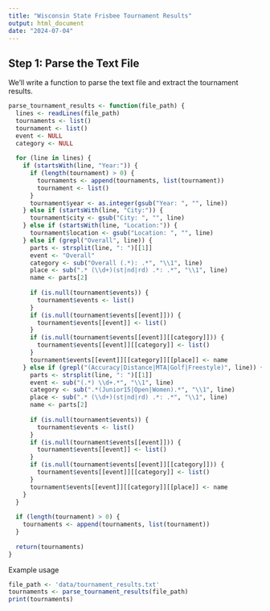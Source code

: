 ```yaml
---
title: "Wisconsin State Frisbee Tournament Results"
output: html_document
date: "2024-07-04"
---
```



## Step 1: Parse the Text File
We'll write a function to parse the text file and extract the tournament results.

```r
parse_tournament_results <- function(file_path) {
  lines <- readLines(file_path)
  tournaments <- list()
  tournament <- list()
  event <- NULL
  category <- NULL
  
  for (line in lines) {
    if (startsWith(line, "Year:")) {
      if (length(tournament) > 0) {
        tournaments <- append(tournaments, list(tournament))
        tournament <- list()
      }
      tournament$year <- as.integer(gsub("Year: ", "", line))
    } else if (startsWith(line, "City:")) {
      tournament$city <- gsub("City: ", "", line)
    } else if (startsWith(line, "Location:")) {
      tournament$location <- gsub("Location: ", "", line)
    } else if (grepl("Overall", line)) {
      parts <- strsplit(line, ": ")[[1]]
      event <- "Overall"
      category <- sub("Overall (.*): .*", "\\1", line)
      place <- sub(".* (\\d+)(st|nd|rd) .*: .*", "\\1", line)
      name <- parts[2]
      
      if (is.null(tournament$events)) {
        tournament$events <- list()
      }
      if (is.null(tournament$events[[event]])) {
        tournament$events[[event]] <- list()
      }
      if (is.null(tournament$events[[event]][[category]])) {
        tournament$events[[event]][[category]] <- list()
      }
      tournament$events[[event]][[category]][[place]] <- name
    } else if (grepl("(Accuracy|Distance|MTA|Golf|Freestyle)", line)) {
      parts <- strsplit(line, ": ")[[1]]
      event <- sub("(.*) \\d+.*", "\\1", line)
      category <- sub(".*(Junior15|Open|Women).*", "\\1", line)
      place <- sub(".* (\\d+)(st|nd|rd) .*: .*", "\\1", line)
      name <- parts[2]
      
      if (is.null(tournament$events)) {
        tournament$events <- list()
      }
      if (is.null(tournament$events[[event]])) {
        tournament$events[[event]] <- list()
      }
      if (is.null(tournament$events[[event]][[category]])) {
        tournament$events[[event]][[category]] <- list()
      }
      tournament$events[[event]][[category]][[place]] <- name
    }
  }
  
  if (length(tournament) > 0) {
    tournaments <- append(tournaments, list(tournament))
  }
  
  return(tournaments)
}
```

Example usage

```r
file_path <- 'data/tournament_results.txt'
tournaments <- parse_tournament_results(file_path)
print(tournaments)
```


